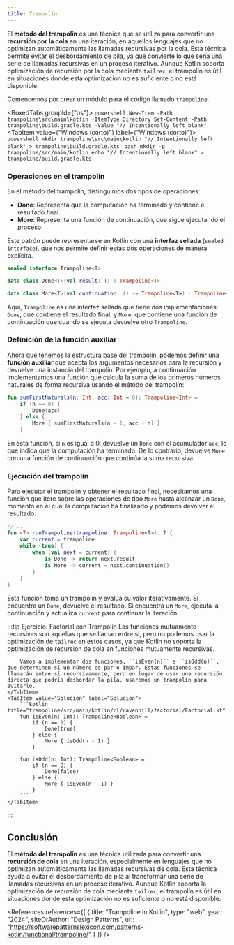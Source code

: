 ```yaml
---
title: Trampolín
---
```


<ReadingTime />
<GitHubRepoLink repo={"functional-programming-kt"} user={"r8vnhill"} />

El **método del trampolín** es una técnica que se utiliza para convertir una **recursión por la cola** en una iteración, en aquellos lenguajes que no optimizan automáticamente las llamadas recursivas por la cola. Esta técnica permite evitar el desbordamiento de pila, ya que convierte lo que sería una serie de llamadas recursivas en un proceso iterativo. Aunque Kotlin soporta optimización de recursión por la cola mediante `tailrec`, el trampolín es útil en situaciones donde esta optimización no es suficiente o no está disponible.

Comencemos por crear un módulo para el código llamado ``trampoline``.

<BoxedTabs groupId={"os"}>
    <TabItem value="Windows" label="Windows">
        ```powershell
        New-Item -Path trampoline\src\main\kotlin -ItemType Directory
        Set-Content -Path trampoline\build.gradle.kts -Value "// Intentionally left blank"
        ```
    </TabItem>
    <TabItem value={"Windows (corto)"} label={"Windows (corto)"}>
        ```powershell
        mkdir trampoline\src\main\kotlin
        "// Intentionally left blank" > trampoline\build.gradle.kts
        ```
    </TabItem>
    <TabItem value="Unix" label="Unix">
        ```bash
        mkdir -p trampoline/src/main/kotlin
        echo "// Intentionally left blank" > trampoline/build.gradle.kts
        ```
    </TabItem>
</BoxedTabs>

### Operaciones en el trampolín

En el método del trampolín, distinguimos dos tipos de operaciones:

- **Done**: Representa que la computación ha terminado y contiene el resultado final.
- **More**: Representa una función de continuación, que sigue ejecutando el proceso.

Este patrón puede representarse en Kotlin con una **interfaz sellada** (`sealed interface`), que nos permite definir estas dos operaciones de manera explícita.

```kotlin title="trampoline/src/main/kotlin/cl/ravenhill/trampoline/Trampoline.kt"
sealed interface Trampoline<T>

data class Done<T>(val result: T) : Trampoline<T>

data class More<T>(val continuation: () -> Trampoline<T>) : Trampoline<T>
```

Aquí, `Trampoline` es una interfaz sellada que tiene dos implementaciones: `Done`, que contiene el resultado final, y `More`, que contiene una función de continuación que cuando se ejecuta devuelve otro `Trampoline`.

### Definición de la función auxiliar

Ahora que tenemos la estructura base del trampolín, podemos definir una **función auxiliar** que acepta los argumentos necesarios para la recursión y devuelve una instancia del trampolín. Por ejemplo, a continuación implementamos una función que calcula la suma de los primeros números naturales de forma recursiva usando el método del trampolín:

```kotlin title="trampoline/src/main/kotlin/cl/ravenhill/sum/SumFirstNaturals.kt"
fun sumFirstNaturals(n: Int, acc: Int = 0): Trampoline<Int> =
    if (n == 0) {
        Done(acc)
    } else {
        More { sumFirstNaturals(n - 1, acc + n) }
    }
```

En esta función, si `n` es igual a 0, devuelve un `Done` con el acumulador `acc`, lo que indica que la computación ha terminado. De lo contrario, devuelve `More` con una función de continuación que continúa la suma recursiva.

### Ejecución del trampolín

Para ejecutar el trampolín y obtener el resultado final, necesitamos una función que itere sobre las operaciones de tipo `More` hasta alcanzar un `Done`, momento en el cual la computación ha finalizado y podemos devolver el resultado.

```kotlin title="trampoline/src/main/kotlin/cl/ravenhill/trampoline/Trampoline.kt"
// ...
fun <T> runTrampoline(trampoline: Trampoline<T>): T {
    var current = trampoline
    while (true) {
        when (val next = current) {
            is Done -> return next.result
            is More -> current = next.continuation()
        }
    }
}
```

Esta función toma un trampolín y evalúa su valor iterativamente. Si encuentra un `Done`, devuelve el resultado. Si encuentra un `More`, ejecuta la continuación y actualiza `current` para continuar la iteración.

:::tip Ejercicio: Factorial con Trampolín
<BoxedTabs>
    <TabItem value="Ejercicio" label="Ejercicio">
        Las funciones mutuamente recursivas son aquellas que se llaman entre sí, pero no podemos usar la optimización de ``tailrec`` en estos casos, ya que Kotlin no soporta la optimización de recursión de cola en funciones mutuamente recursivas.

        Vamos a implementar dos funciones, ``isEven(n)`` e ``isOdd(n)``, que determinen si un número es par o impar. Estas funciones se llamarán entre sí recursivamente, pero en lugar de usar una recursión directa que podría desbordar la pila, usaremos un trampolín para evitarlo.
    </TabItem>
    <TabItem value="Solución" label="Solución">
        ```kotlin title="trampoline/src/main/kotlin/cl/ravenhill/factorial/Factorial.kt"
        fun isEven(n: Int): Trampoline<Boolean> =
            if (n == 0) {
                Done(true)
            } else {
                More { isOdd(n - 1) }
            }

        fun isOdd(n: Int): Trampoline<Boolean> =
            if (n == 0) {
                Done(false)
            } else {
                More { isEven(n - 1) }
            }
        ```
    </TabItem>
</BoxedTabs>
:::

## Conclusión

El **método del trampolín** es una técnica utilizada para convertir una **recursión de cola** en una iteración, especialmente en lenguajes que no optimizan automáticamente las llamadas recursivas de cola. Esta técnica ayuda a evitar el desbordamiento de pila al transformar una serie de llamadas recursivas en un proceso iterativo. Aunque Kotlin soporta la optimización de recursión de cola mediante `tailrec`, el trampolín es útil en situaciones donde esta optimización no es suficiente o no está disponible.

<References references={[
    {
        title: "Trampoline in Kotlin",
        type: "web",
        year: "2024",
        siteOrAuthor: "Design Patterns",
        url: "https://softwarepatternslexicon.com/patterns-kotlin/functional/trampoline/"
    }
]} />
